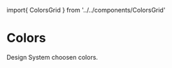 import{ ColorsGrid } from '../../components/ColorsGrid'


<Meta title='Tokens/Colors'/>


# Colors

Design System choosen colors.


<ColorsGrid/>
